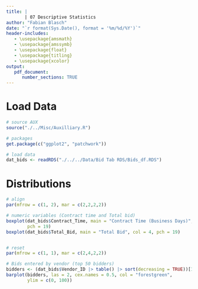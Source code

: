 ```yaml
---
title: |
       | 07 Descriptive Statistics
author: "Fabian Blasch"
date: "`r format(Sys.Date(), format = '%m/%d/%Y')`"
header-includes:
   - \usepackage{amsmath}
   - \usepackage{amssymb}
   - \usepackage{float}
   - \usepackage{titling}
   - \usepackage{xcolor}
output: 
   pdf_document:
      number_sections: TRUE
---
```


# Load Data

```r
# source AUX
source("./../Misc/Auxilliary.R")

# packages
get.package(c("ggplot2", "patchwork"))

# load data
dat_bids <- readRDS("./../../Data/Bid Tab RDS/Bids_df.RDS")
```
# Distributions 

```r
# align
par(mfrow = c(1, 2), mar = c(2,2,2,2))

# numeric variables (Contract time and Total bid)
boxplot(dat_bids$Contract_Time, main = "Contract Time (Business Days)", col = 4,
        pch = 19)
boxplot(dat_bids$Total_Bid, main = "Total Bid", col = 4, pch = 19)


# reset
par(mfrow = c(1, 1), mar = c(2,4,2,2))

# Bids entered by vendor (top 50 bidders)
bidders <- (dat_bids$Vendor_ID |> table() |> sort(decreasing = TRUE))[1:50]
barplot(bidders, las = 2, cex.names = 0.5, col = "forestgreen",
        ylim = c(0, 100))
```




